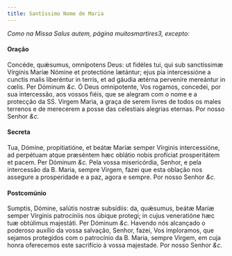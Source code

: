 ```yaml
---
title: Santíssimo Nome de Maria
---
```


<em>Como na Missa Salus autem, página muitosmartires3, excepto:</em>


#### Oração
<div class="grid grid-cols-2 gap-5">
  <span class="text-justify">
    Concéde, quǽsumus, omnípotens Deus: ut fidéles tui, qui sub sanctíssimæ
    Vírginis Maríæ Nómine et protectióne lætántur; ejus pia intercessióne a
    cunctis malis liberéntur in terris, et ad gáudia ætérna perveníre mereántur
    in cœlis. Per Dóminum <em>&c.</em>
  </span>
  <span class="text-justify">
    Ó Deus omnipotente, Vos rogamos, concedei, por sua intercessão, aos vossos
    fiéis, que se alegram com o nome e a protecção da SS. Virgem Maria, a graça
    de serem livres de todos os males terrenos e de merecerem a posse das
    celestiais alegrias eternas. Por nosso Senhor <em>&c.</em>
  </span>
</div>


#### Secreta
<div class="grid grid-cols-2 gap-5">
  <span class="text-justify">
    Tua, Dómine, propitiatióne, et beátæ Maríæ semper Vírginis intercessióne, ad
    perpétuam atque præséntem hæc oblátio nobis profíciat prosperitátem et
    pacem. Per Dóminum <em>&c.</em>
  </span>
  <span class="text-justify">
    Pela vossa misericórdia, Senhor, e pela intercessão da B. Maria, sempre
    Virgem, fazei que esta oblação nos assegure a prosperidade e a paz, agora e
    sempre. Por nosso Senhor <em>&c.</em>
  </span>
</div>


#### Postcomúnio
<div class="grid grid-cols-2 gap-5">
  <span class="text-justify">
    Sumptis, Dómine, salútis nostræ subsídiis: da, quǽsumus, beátæ Maríæ semper
    Vírginis patrocíniis nos úbique protegi; in cujus veneratióne hæc tuæ
    obtúlimus majestáti. Per Dóminum <em>&c.</em>
  </span>
  <span class="text-justify">
    Havendo nós alcançado o poderoso auxílio da vossa salvação, Senhor, fazei,
    Vos imploramos, que sejamos protegidos com o patrocínio da B. Maria, sempre
    Virgem, em cuja honra oferecemos este sacrifício à vossa majestade. Por
    nosso Senhor <em>&c.</em>
  </span>
</div>
